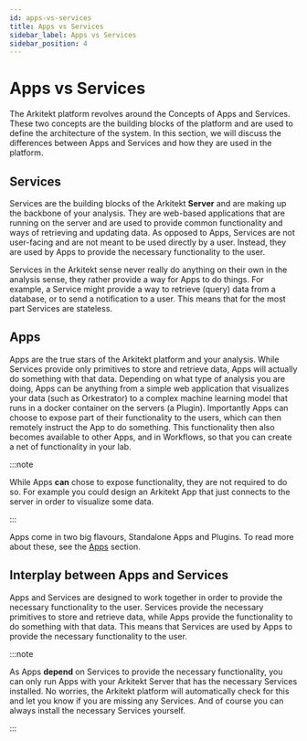 ```yaml
---
id: apps-vs-services
title: Apps vs Services
sidebar_label: Apps vs Services
sidebar_position: 4
---
```


# Apps vs Services

The Arkitekt platform revolves around the Concepts of Apps and Services. These two concepts are the building blocks of the platform and are used to define the architecture of the system.
In this section, we will discuss the differences between Apps and Services and how they are used in the platform.

## Services

Services are the building blocks of the Arkitekt **Server** and are making up the backbone of your analysis. They are web-based applications that are running on the server and are used to provide
common functionality and ways of retrieving and updating data. As opposed to Apps, Services are not user-facing and are not meant to be used directly by a user.
Instead, they are used by Apps to provide the necessary functionality to the user. 

Services in the Arkitekt sense never really do anything on their own in the analysis sense, they rather provide a way for Apps to do things. 
For example, a Service might provide a way to retrieve (query) data from a database, or to send a notification to a user. This means that for the most
part Services are stateless.

## Apps

Apps are the true stars of the Arkitekt platform and your analysis. While Services provide only primitives to store and retrieve data, Apps will actually do something with that data.
Depending on what type of analysis you are doing, Apps can be anything from a simple web application that visualizes your data (such as Orkestrator) to a complex machine learning model that
runs in a docker container on the servers (a Plugin). Importantly Apps can choose to expose part of their functionality to the users, which can then remotely instruct the App to do something.
This functionality then also becomes available to other Apps, and in Workflows, so that you can create a net of functionality in your lab.

:::note

While Apps **can** chose to expose functionality, they are not required to do so. For example you could design an Arkitekt App that just connects to the server in order to visualize some data.

:::

Apps come in two big flavours, Standalone Apps and Plugins. To read more about these, see the [Apps](/docs/apps) section.

## Interplay between Apps and Services

Apps and Services are designed to work together in order to provide the necessary functionality to the user. Services provide the necessary primitives to store and retrieve data, while Apps
provide the functionality to do something with that data. This means that Services are used by Apps to provide the necessary functionality to the user.

:::note

As Apps **depend** on Services to provide the necessary functionality, you can only run Apps with your Arkitekt Server that has the necessary Services installed. No worries, the Arkitekt platform
will automatically check for this and let you know if you are missing any Services. And of course you can always install the necessary Services yourself.

:::